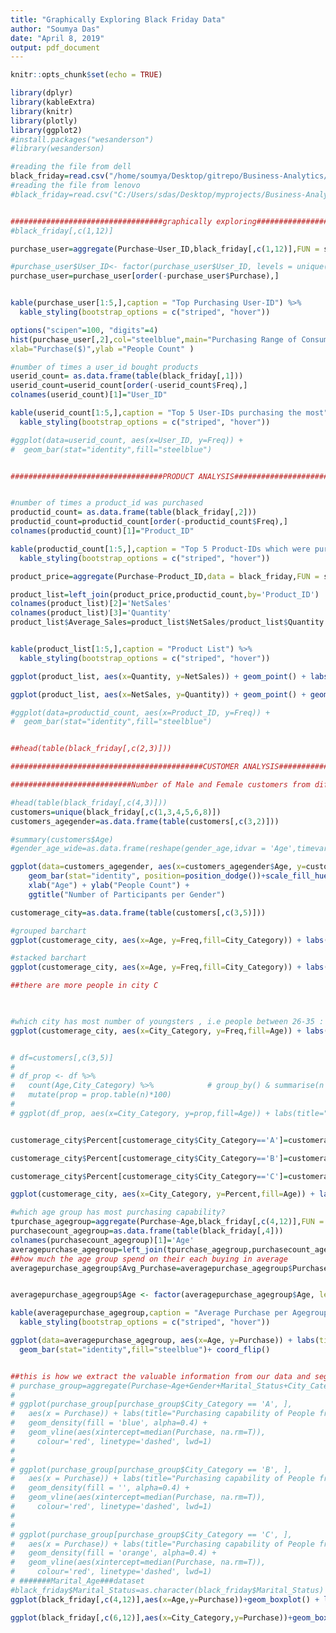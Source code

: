 ```yaml
---
title: "Graphically Exploring Black Friday Data"
author: "Soumya Das"
date: "April 8, 2019"
output: pdf_document
---
```


```r
knitr::opts_chunk$set(echo = TRUE)
```


```r

library(dplyr)
library(kableExtra)
library(knitr)
library(plotly)
library(ggplot2)
#install.packages("wesanderson")
#library(wesanderson)

```


```r

#reading the file from dell
black_friday=read.csv("/home/soumya/Desktop/gitrepo/Business-Analytics/business_datasets/BlackFriday.csv")
#reading the file from lenovo
#black_friday=read.csv("C:/Users/sdas/Desktop/myprojects/Business-Analytics/business_datasets/BlackFriday.csv")


##################################graphically exploring#########################################
#black_friday[,c(1,12)]

purchase_user=aggregate(Purchase~User_ID,black_friday[,c(1,12)],FUN = sum)

#purchase_user$User_ID<- factor(purchase_user$User_ID, levels = unique(purchase_user$User_ID)[order(purchase_user$Purchase, decreasing = F)])
purchase_user=purchase_user[order(-purchase_user$Purchase),]


kable(purchase_user[1:5,],caption = "Top Purchasing User-ID") %>%
  kable_styling(bootstrap_options = c("striped", "hover"))

options("scipen"=100, "digits"=4)
hist(purchase_user[,2],col="steelblue",main="Purchasing Range of Consumers",
xlab="Purchase($)",ylab ="People Count" )

#number of times a user_id bought products
userid_count= as.data.frame(table(black_friday[,1])) 
userid_count=userid_count[order(-userid_count$Freq),]
colnames(userid_count)[1]="User_ID"

kable(userid_count[1:5,],caption = "Top 5 User-IDs purchasing the most") %>%
  kable_styling(bootstrap_options = c("striped", "hover"))

#ggplot(data=userid_count, aes(x=User_ID, y=Freq)) +
#  geom_bar(stat="identity",fill="steelblue")


##################################PRODUCT ANALYSIS######################


#number of times a product_id was purchased
productid_count= as.data.frame(table(black_friday[,2]))
productid_count=productid_count[order(-productid_count$Freq),]
colnames(productid_count)[1]="Product_ID"

kable(productid_count[1:5,],caption = "Top 5 Product-IDs which were purchased most") %>%
  kable_styling(bootstrap_options = c("striped", "hover"))

product_price=aggregate(Purchase~Product_ID,data = black_friday,FUN = sum)

product_list=left_join(product_price,productid_count,by='Product_ID')
colnames(product_list)[2]='NetSales'
colnames(product_list)[3]='Quantity'
product_list$Average_Sales=product_list$NetSales/product_list$Quantity


kable(product_list[1:5,],caption = "Product List") %>%
  kable_styling(bootstrap_options = c("striped", "hover"))

ggplot(product_list, aes(x=Quantity, y=NetSales)) + geom_point() + labs(title="NetSales vs. Quantity")

ggplot(product_list, aes(x=NetSales, y=Quantity)) + geom_point() + geom_smooth(method=lm) + labs(title="NetSales vs. Quantity, adding the Regression Line")

#ggplot(data=productid_count, aes(x=Product_ID, y=Freq)) +
#  geom_bar(stat="identity",fill="steelblue")


##head(table(black_friday[,c(2,3)]))

###########################################CUSTOMER ANALYSIS##########################################

###########################Number of Male and Female customers from different age group#######################

#head(table(black_friday[,c(4,3)]))
customers=unique(black_friday[,c(1,3,4,5,6,8)])
customers_agegender=as.data.frame(table(customers[,c(3,2)])) 

#summary(customers$Age)
#gender_age_wide=as.data.frame(reshape(gender_age,idvar = 'Age',timevar = 'Gender',direction = "wide"))

ggplot(data=customers_agegender, aes(x=customers_agegender$Age, y=customers_agegender$Freq, fill=customers_agegender$Gender)) +
    geom_bar(stat="identity", position=position_dodge())+scale_fill_hue(name="Gender") +      
    xlab("Age") + ylab("People Count") + 
    ggtitle("Number of Participants per Gender")

customerage_city=as.data.frame(table(customers[,c(3,5)])) 

#grouped barchart
ggplot(customerage_city, aes(x=Age, y=Freq,fill=City_Category)) + labs(title="Number of People per Age group in each city") + geom_bar(stat="identity",position=position_dodge()) 

#stacked barchart
ggplot(customerage_city, aes(x=Age, y=Freq,fill=City_Category)) + labs(title="Number of People per Age group in each city") + geom_bar(stat="identity") 

##there are more people in city C
 


#which city has most number of youngsters , i.e people between 26-35 : city A
ggplot(customerage_city, aes(x=City_Category, y=Freq,fill=Age)) + labs(title="Number of People per Age group in each city") + geom_bar(stat="identity",position=position_dodge())


# df=customers[,c(3,5)]
# 
# df_prop <- df %>% 
#   count(Age,City_Category) %>%            # group_by() & summarise(n = n()) are implicit
#   mutate(prop = prop.table(n)*100)
# 
# ggplot(df_prop, aes(x=City_Category, y=prop,fill=Age)) + labs(title="Number of People per Age group in each city") + geom_bar(stat="identity",position=position_dodge())


customerage_city$Percent[customerage_city$City_Category=='A']=customerage_city$Freq[customerage_city$City_Category=='A']/sum(customerage_city$Freq[customerage_city$City_Category=='A'])*100

customerage_city$Percent[customerage_city$City_Category=='B']=customerage_city$Freq[customerage_city$City_Category=='B']/sum(customerage_city$Freq[customerage_city$City_Category=='B'])*100

customerage_city$Percent[customerage_city$City_Category=='C']=customerage_city$Freq[customerage_city$City_Category=='C']/sum(customerage_city$Freq[customerage_city$City_Category=='C'])*100

ggplot(customerage_city, aes(x=City_Category, y=Percent,fill=Age)) + labs(title="Number of People per Age group in each city") + geom_bar(stat="identity",position=position_dodge())

#which age group has most purchasing capability?
tpurchase_agegroup=aggregate(Purchase~Age,black_friday[,c(4,12)],FUN = sum)
purchasecount_agegroup=as.data.frame(table(black_friday[,4]))
colnames(purchasecount_agegroup)[1]='Age'
averagepurchase_agegroup=left_join(tpurchase_agegroup,purchasecount_agegroup,by='Age')
##how much the age group spend on their each buying in average
averagepurchase_agegroup$Avg_Purchase=averagepurchase_agegroup$Purchase/averagepurchase_agegroup$Freq


averagepurchase_agegroup$Age <- factor(averagepurchase_agegroup$Age, levels = unique(averagepurchase_agegroup$Age)[order(averagepurchase_agegroup$Purchase, decreasing = FALSE)])

kable(averagepurchase_agegroup,caption = "Average Purchase per Agegroup") %>%
  kable_styling(bootstrap_options = c("striped", "hover"))

ggplot(data=averagepurchase_agegroup, aes(x=Age, y=Purchase)) + labs(title="Total Spending on Purchase per Age Group") +
  geom_bar(stat="identity",fill="steelblue")+ coord_flip()


##this is how we extract the valuable information from our data and segment the market
# purchase_group=aggregate(Purchase~Age+Gender+Marital_Status+City_Category,data = black_friday,FUN = sum)
# 
# ggplot(purchase_group[purchase_group$City_Category == 'A', ], 
#   aes(x = Purchase)) + labs(title="Purchasing capability of People from city A") +
#   geom_density(fill = 'blue', alpha=0.4) + 
#   geom_vline(aes(xintercept=median(Purchase, na.rm=T)),
#     colour='red', linetype='dashed', lwd=1)
# 
# 
# ggplot(purchase_group[purchase_group$City_Category == 'B', ], 
#   aes(x = Purchase)) + labs(title="Purchasing capability of People from city B") +
#   geom_density(fill = '', alpha=0.4) + 
#   geom_vline(aes(xintercept=median(Purchase, na.rm=T)),
#     colour='red', linetype='dashed', lwd=1)
# 
# 
# ggplot(purchase_group[purchase_group$City_Category == 'C', ], 
#   aes(x = Purchase)) + labs(title="Purchasing capability of People from city C") +
#   geom_density(fill = 'orange', alpha=0.4) + 
#   geom_vline(aes(xintercept=median(Purchase, na.rm=T)),
#     colour='red', linetype='dashed', lwd=1)
# #######Marital_Age###dataset
#black_friday$Marital_Status=as.character(black_friday$Marital_Status)
ggplot(black_friday[,c(4,12)],aes(x=Age,y=Purchase))+geom_boxplot() + labs(title="Amount Spend on transactions in average by people from each age group")

ggplot(black_friday[,c(6,12)],aes(x=City_Category,y=Purchase))+geom_boxplot() + labs(title="Amount Spend on transactions in average by people from each city")


```